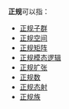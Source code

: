 '''正规'''可以指：

*[[正规子群|正规子群]]
*[[正规空间|正规空间]]
*[[正规矩阵|正规矩阵]]
*[[正规模态逻辑|正规模态逻辑]]
*[[正规扩张|正规扩张]]
*[[正规数|正规数]]
*[[正规态射|正规态射]]
*[[正规族|正规族]]

{{Mathdab}}